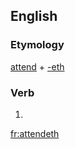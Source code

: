 ==English==

===Etymology===
[[attend]] + [[-eth]]

===Verb===
{{en-verb form}}

# {{en-archaic third-person singular of|attend}}

[[fr:attendeth]]
